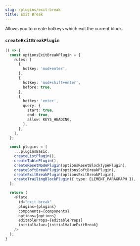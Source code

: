 ```yaml
---
slug: /plugins/exit-break
title: Exit Break
---
```


Allows you to create hotkeys which exit the current block.

### `createExitBreakPlugin`

```ts live
() => {
  const optionsExitBreakPlugin = {
    rules: [
      {
        hotkey: 'mod+enter',
      },
      {
        hotkey: 'mod+shift+enter',
        before: true,
      },
      {
        hotkey: 'enter',
        query: {
          start: true,
          end: true,
          allow: KEYS_HEADING,
        },
      },
    ],
  };

  const plugins = [
    ...pluginsBasic,
    createListPlugin(),
    createTablePlugin(),
    createResetNodePlugin(optionsResetBlockTypePlugin),
    createSoftBreakPlugin(optionsSoftBreakPlugin),
    createExitBreakPlugin(optionsExitBreakPlugin),
    createTrailingBlockPlugin({ type: ELEMENT_PARAGRAPH }),
  ];

  return (
    <Plate
      id="exit-break"
      plugins={plugins}
      components={components}
      options={options}
      editableProps={editableProps}
      initialValue={initialValueExitBreak}
    />
  );
}
```
